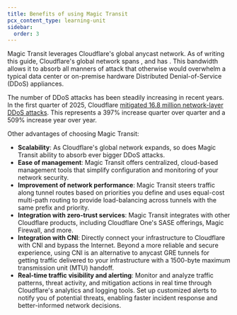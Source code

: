 ```yaml
---
title: Benefits of using Magic Transit
pcx_content_type: learning-unit
sidebar:
  order: 3
---
```



Magic Transit leverages Cloudflare's global anycast network. As of writing this guide, Cloudflare's global network spans <PublicStats id="data_center_cities" />, and has <PublicStats id="total_bandwidth" />. This bandwidth allows it to absorb all manners of attack that otherwise would overwhelm a typical data center or on-premise hardware Distributed Denial-of-Service (DDoS) appliances.

The number of DDoS attacks has been steadily increasing in recent years. In the first quarter of 2025, Cloudflare [mitigated 16.8 million network-layer DDoS attacks](https://blog.cloudflare.com/ddos-threat-report-for-2025-q1/#ddos-attacks-in-numbers). This represents a 397% increase quarter over quarter and a 509% increase year over year.

Other advantages of choosing Magic Transit:

- **Scalability**: As Cloudflare's global network expands, so does Magic Transit ability to absorb ever bigger DDoS attacks.
- **Ease of management**: Magic Transit offers centralized, cloud-based management tools that simplify configuration and monitoring of your network security.
- **Improvement of network performance**: Magic Transit steers traffic along tunnel routes based on priorities you define and uses equal-cost multi-path routing to provide load-balancing across tunnels with the same prefix and priority.
- **Integration with zero-trust services**: Magic Transit integrates with other Cloudflare products, including Cloudflare One's SASE offerings, Magic Firewall, and more.
- **Integration with CNI**: Directly connect your infrastructure to Cloudflare with CNI and bypass the Internet. Beyond a more reliable and secure experience, using CNI is an alternative to anycast GRE tunnels for getting traffic delivered to your infrastructure with a 1500-byte maximum transmission unit (MTU) handoff.
- **Real-time traffic visibility and alerting**: Monitor and analyze traffic patterns, threat activity, and mitigation actions in real time through Cloudflare's analytics and logging tools. Set up customized alerts to notify you of potential threats, enabling faster incident response and better-informed network decisions.
